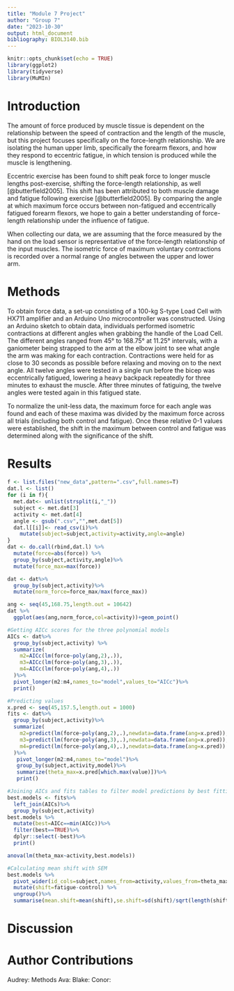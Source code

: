 ```yaml
---
title: "Module 7 Project"
author: "Group 7"
date: "2023-10-30"
output: html_document
bibliography: BIOL3140.bib
---
```


```r
knitr::opts_chunk$set(echo = TRUE)
library(ggplot2)
library(tidyverse)
library(MuMIn)
```

# Introduction
The amount of force produced by muscle tissue is dependent on the relationship between the speed of contraction and the length of the muscle, but this project focuses specifically on the force-length relationship. We are isolating the human upper limb, specifically the forearm flexors, and how they respond to eccentric fatigue, in which tension is produced while the muscle is lengthening.

Eccentric exercise has been found to shift peak force to longer muscle lengths post-exercise, shifting the force-length relationship, as well [@butterfield2005]. This shift has been attributed to both muscle damage and fatigue following exercise [@butterfield2005]. By comparing the angle at which maximum force occurs between non-fatigued and eccentrically fatigued forearm flexors, we hope to gain a better understanding of force-length relationship under the influence of fatigue. 

When collecting our data, we are assuming that the force measured by the hand on the load sensor is representative of the force-length relationship of the input muscles. The isometric force of maximum voluntary contractions is recorded over a normal range of angles between the upper and lower arm. 


# Methods
To obtain force data, a set-up consisting of a 100-kg S-type Load Cell with HX711 amplifier and an Arduino Uno microcontroller was constructed. Using an Arduino sketch to obtain data, individuals performed isometric contractions at different angles when grabbing the handle of the Load Cell. The different angles ranged from 45° to 168.75° at 11.25° intervals, with a ganiometer being strapped to the arm at the elbow joint to see what angle the arm was making for each contraction. Contractions were held for as close to 30 seconds as possible before relaxing and moving on to the next angle. All twelve angles were tested in a single run before the bicep was eccentrically fatigued, lowering a heavy backpack repeatedly for three minutes to exhaust the muscle. After three minutes of fatiguing, the twelve angles were tested again in this fatigued state.


To normalize the unit-less data, the maximum force for each angle was found and each of these maxima was divided by the maximum force across all trials (including both control and fatigue). Once these relative 0-1 values were established, the shift in the maximum \theta between control and fatigue was determined along with the significance of the shift.

# Results
```r
f <- list.files("new_data",pattern=".csv",full.names=T)
dat.l <- list()
for (i in f){
  met.dat<- unlist(strsplit(i,"_"))
  subject <- met.dat[3]
  activity <- met.dat[4]
  angle <- gsub(".csv","",met.dat[5]) 
  dat.l[[i]]<- read_csv(i)%>%
    mutate(subject=subject,activity=activity,angle=angle)
}
dat <- do.call(rbind,dat.l) %>%
  mutate(force=abs(force)) %>% 
  group_by(subject,activity,angle)%>%
  mutate(force_max=max(force))

dat <- dat%>%
  group_by(subject,activity)%>%
  mutate(norm_force=force_max/max(force_max))

ang <- seq(45,168.75,length.out = 10642)
dat %>% 
  ggplot(aes(ang,norm_force,col=activity))+geom_point()

#Getting AICc scores for the three polynomial models
AICs <- dat%>%
  group_by(subject,activity) %>% 
  summarize(
    m2=AICc(lm(force~poly(ang,2),.)),
    m3=AICc(lm(force~poly(ang,3),.)), 
    m4=AICc(lm(force~poly(ang,4),.))
  )%>%
  pivot_longer(m2:m4,names_to="model",values_to="AICc")%>%
  print()

#Predicting values
x.pred <- seq(45,157.5,length.out = 1000)
fits <- dat%>%
  group_by(subject,activity)%>%
  summarize(
    m2=predict(lm(force~poly(ang,2),.),newdata=data.frame(ang=x.pred)),
    m3=predict(lm(force~poly(ang,3),.),newdata=data.frame(ang=x.pred)), 
    m4=predict(lm(force~poly(ang,4),.),newdata=data.frame(ang=x.pred)) 
  )%>%
   pivot_longer(m2:m4,names_to="model")%>%
   group_by(subject,activity,model)%>%
   summarize(theta_max=x.pred[which.max(value)])%>%
   print()

#Joining AICs and fits tables to filter model predictions by best fitting model
best.models <- fits%>%
  left_join(AICs)%>%
  group_by(subject,activity) 
best.models %>% 
  mutate(best=AICc==min(AICc))%>%
  filter(best==TRUE)%>%
  dplyr::select(-best)%>%
  print()

anova(lm(theta_max~activity,best.models))

#Calculating mean shift with SEM
best.models %>%
  pivot_wider(id_cols=subject,names_from=activity,values_from=theta_max) %>% 
  mutate(shift=fatigue-control) %>% 
  ungroup()%>%
  summarise(mean.shift=mean(shift),se.shift=sd(shift)/sqrt(length(shift)))
```

# Discussion

# Author Contributions
Audrey: Methods
Ava:
Blake:
Conor: